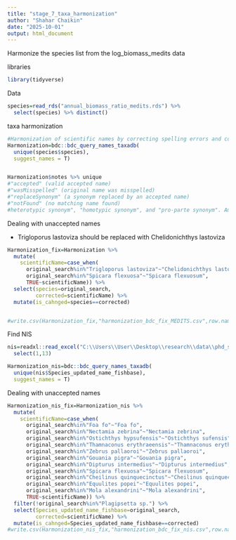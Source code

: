 ```yaml
---
title: "stage_7_taxa_harmonization"
author: "Shahar Chaikin"
date: "2025-10-01"
output: html_document
---
```

Harmonize the species list from the log_biomass_medits data

libraries
```r
library(tidyverse)
```

Data
```r
species=read_rds("annual_biomass_ratio_medits.rds") %>% 
  select(species) %>% distinct()
```

taxa harmonization
```r
#Harmonization of scientific names by correcting spelling errors and converting nomenclatural synonyms to currently accepted names
Harmonization=bdc::bdc_query_names_taxadb(
  unique(species$species),
  suggest_names = T)


Harmonization$notes %>% unique
#"accepted" (valid accepted name)
#"wasMisspelled" (original name was misspelled)
#"replaceSynonym" (a synonym replaced by an accepted name)
#"notFound" (no matching name found)
#heterotypic synonym", "homotypic synonym", and "pro-parte synonym". Ambiguous synonyms, names that have been published more than once describing different species, have more than one accepted name and cannot be resolved. Such cases are flagged and left to be determined by the user
```

Dealing with unaccepted names
 
- Trigloporus lastoviza  should be replaced with Chelidonichthys lastoviza
```r
Harmonization_fix=Harmonization %>% 
  mutate(
    scientificName=case_when(
      original_search%in%"Trigloporus lastoviza"~"Chelidonichthys lastoviza",
      original_search%in%"Spicara flexuosa"~"Spicara flexuosum",
      TRUE~scientificName)) %>% 
  select(species=original_search,
         corrected=scientificName) %>% 
  mutate(is_cahnged=species==corrected)


#write.csv(Harmonization_fix,"harmonization_bdc_fix_MEDITS.csv",row.names = F)
```

Find NIS
```r
nis=readxl::read_excel("C:\\Users\\User\\Desktop\\research\\data\\phd_stereo_bruvs\\data\\Belmaker_Species_Traits.xlsx") %>% 
  select(1,13)

Harmonization_nis=bdc::bdc_query_names_taxadb(
  unique(nis$Species_updated_name_fishbase),
  suggest_names = T)
```

Dealing with unaccepted names
```r
Harmonization_nis_fix=Harmonization_nis %>% 
  mutate(
    scientificName=case_when(
      original_search%in%"Foa fo"~"Foa fo",
      original_search%in%"Nectamia zebrina"~"Nectamia zebrina",
      original_search%in%"Ostichthys hypsufensis"~"Ostichthys sufensis",
      original_search%in%"Thamnaconus erythraeensis"~"Thamnaconus erythraeensis",
      original_search%in%"Zebrus pallaoroi"~"Zebrus pallaoroi",
      original_search%in%"Gouania pigra"~"Gouania pigra",
      original_search%in%"Dipturus intermedius"~"Dipturus intermedius",
      original_search%in%"Spicara flexuosa"~"Spicara flexuosum",
      original_search%in%"Cheilinus quinquecinctus"~"Cheilinus quinquecinctus",
      original_search%in%"Equulites popei"~"Equulites popei",
      original_search%in%"Mola alexandrini"~"Mola alexandrini",
      TRUE~scientificName)) %>% 
  filter(!original_search%in%"Plagipsetta sp.") %>% 
  select(Species_updated_name_fishbase=original_search,
         corrected=scientificName) %>% 
  mutate(is_cahnged=Species_updated_name_fishbase==corrected)
#write.csv(Harmonization_nis_fix,"harmonization_bdc_fix_nis.csv",row.names = F)
```

